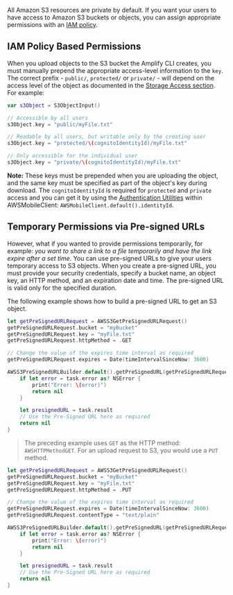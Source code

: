 All Amazon S3 resources are private by default. If you want your users to have access to Amazon S3 buckets or objects, you can assign appropriate permissions with an [IAM policy](http://docs.aws.amazon.com/IAM/latest/UserGuide/PoliciesOverview.html).

## IAM Policy Based Permissions

When you upload objects to the S3 bucket the Amplify CLI creates, you must manually prepend the appropriate access-level information to the `key`. The correct prefix - `public/`, `protected/` or `private/` - will depend on the access level of the object as documented in the [Storage Access section](/gen1/[platform]/sdk/storage/getting-started/#storage-access). For example:

```swift
var s3Object = S3ObjectInput()

// Accessible by all users
s3Object.key = "public/myFile.txt"

// Readable by all users, but writable only by the creating user
s3Object.key = "protected/\(cognitoIdentityId)/myFile.txt"

// Only accessible for the individual user
s3Object.key = "private/\(cognitoIdentityId)/myFile.txt"
```

**Note:** These keys must be prepended when you are uploading the object, and the same key must be specified as part of the object's key during download. The `cognitoIdentityId` is required for `protected` and `private` access and you can get it by using the [Authentication Utilities](/gen1/[platform]/sdk/auth/working-with-api/#utility-properties) within AWSMobileClient: `AWSMobileClient.default().identityId`.

## Temporary Permissions via Pre-signed URLs

However, what if you wanted to provide permissions temporarily, for example: _you want to share a link to a file temporarily and have the link expire after a set time_. You can use pre-signed URLs to give your users temporary access to S3 objects. When you create a pre-signed URL, you must provide your security credentials, specify a bucket name, an object key, an HTTP method, and an expiration date and time. The pre-signed URL is valid only for the specified duration.

The following example shows how to build a pre-signed URL to get an S3 object.

```swift
let getPreSignedURLRequest = AWSS3GetPreSignedURLRequest()
getPreSignedURLRequest.bucket = "myBucket"
getPreSignedURLRequest.key = "myFile.txt"
getPreSignedURLRequest.httpMethod = .GET

// Change the value of the expires time interval as required
getPreSignedURLRequest.expires = Date(timeIntervalSinceNow: 3600)

AWSS3PreSignedURLBuilder.default().getPreSignedURL(getPreSignedURLRequest).continueWith { (task:AWSTask<NSURL>) -> Any? in
    if let error = task.error as? NSError {
        print("Error: \(error)")
        return nil
    }

    let presignedURL = task.result
    // Use the Pre-Signed URL here as required
    return nil
}
```

> The preceding example uses `GET` as the HTTP method: `AWSHTTPMethodGET`. For an upload request to S3, you would use a `PUT` method.

```swift
let getPreSignedURLRequest = AWSS3GetPreSignedURLRequest()
getPreSignedURLRequest.bucket = "myBucket"
getPreSignedURLRequest.key = "myFile.txt"
getPreSignedURLRequest.httpMethod = .PUT

// Change the value of the expires time interval as required
getPreSignedURLRequest.expires = Date(timeIntervalSinceNow: 3600) 
getPreSignedURLRequest.contentType = "text/plain"

AWSS3PreSignedURLBuilder.default().getPreSignedURL(getPreSignedURLRequest).continueWith { (task:AWSTask<NSURL>) -> Any? in
    if let error = task.error as? NSError {
        print("Error: \(error)")
        return nil
    }

    let presignedURL = task.result
    // Use the Pre-Signed URL here as required
    return nil
}
```
